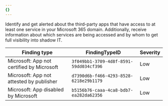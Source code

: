 ```yaml
---
{}
---
```



Identify and get alerted about the third-party apps that have access to at least one service in your Microsoft 365 domain. Additionally, receive information about which services are being accessed and by whom to get full visibility into <GlossaryTooltip term="shadow IT" link="https://www.cloudflare.com/learning/access-management/what-is-shadow-it/">shadow IT</GlossaryTooltip>.

| Finding type                              | FindingTypeID                          | Severity |
| ----------------------------------------- | -------------------------------------- | -------- |
| Microsoft: App not certified by Microsoft | `3f049bb1-3709-4d8f-8591-59dd034cf396` | Low      |
| Microsoft: App not attested by publisher  | `d7390d6b-f466-4293-8528-6218e29b1179` | Low      |
| Microsoft: App disabled by Microsoft      | `b5156b76-caaa-4ca8-bdb7-ea282da62356` | Low      |
